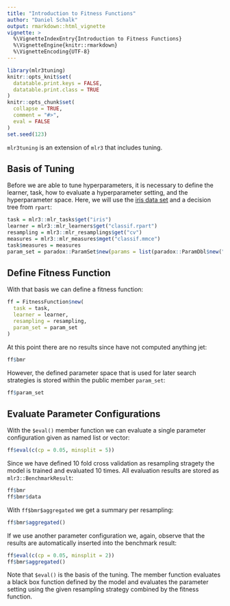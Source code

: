 ```yaml
---
title: "Introduction to Fitness Functions"
author: "Daniel Schalk"
output: rmarkdown::html_vignette
vignette: >
  %\VignetteIndexEntry{Introduction to Fitness Functions}
  %\VignetteEngine{knitr::rmarkdown}
  %\VignetteEncoding{UTF-8}
---
```


```r
library(mlr3tuning)
knitr::opts_knit$set(
  datatable.print.keys = FALSE,
  datatable.print.class = TRUE
)
knitr::opts_chunk$set(
  collapse = TRUE,
  comment = "#>",
  eval = FALSE
)
set.seed(123)
```

`mlr3tuning` is an extension of `mlr3` that includes tuning.

## Basis of Tuning

Before we are able to tune hyperparameters, it is necessary to define the learner, task, how to evaluate a hyperparameter setting, and the hyperparameter space. Here, we will use the [iris data set](https://en.wikipedia.org/wiki/Iris_flower_data_set) and a decision tree from `rpart`:

```r
task = mlr3::mlr_tasks$get("iris")
learner = mlr3::mlr_learners$get("classif.rpart")
resampling = mlr3::mlr_resamplings$get("cv")
measures = mlr3::mlr_measures$mget("classif.mmce")
task$measures = measures
param_set = paradox::ParamSet$new(params = list(paradox::ParamDbl$new("cp", lower = 0.001, upper = 0.1)))
```

## Define Fitness Function

With that basis we can define a fitness function:

```r
ff = FitnessFunction$new(
  task = task,
  learner = learner,
  resampling = resampling,
  param_set = param_set
)
```

At this point there are no results since have not computed anything jet:
```r
ff$bmr
```

However, the defined parameter space that is used for later search strategies is stored within the public member `param_set`:
```r
ff$param_set
```

## Evaluate Parameter Configurations

With the `$eval()` member function we can evaluate a single parameter configuration given as named list or vector:
```r
ff$eval(c(cp = 0.05, minsplit = 5))
```

Since we have defined 10 fold cross validation as resampling stragety the model is trained and evaluated 10 times. All evaluation results are stored as `mlr3::BenchmarkResult`:
```r
ff$bmr
ff$bmr$data
```

With `ff$bmr$aggregated` we get a summary per resampling:
```r
ff$bmr$aggregated()
```

If we use another parameter configuration we, again, observe that the results are automatically inserted into the benchmark result:
```r
ff$eval(c(cp = 0.05, minsplit = 2))
ff$bmr$aggregated()
```

Note that `$eval()` is the basis of the tuning. The member function evaluates a black box function defined by the model and evaluates the parameter setting using the given resampling strategy combined by the fitness function.

